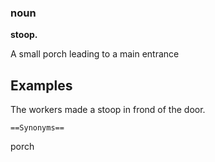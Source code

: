 === noun===

'''stoop.'''

A small porch leading to a main entrance
 

==Examples==
The workers made a stoop in frond of the door.


 ==Synonyms==
porch